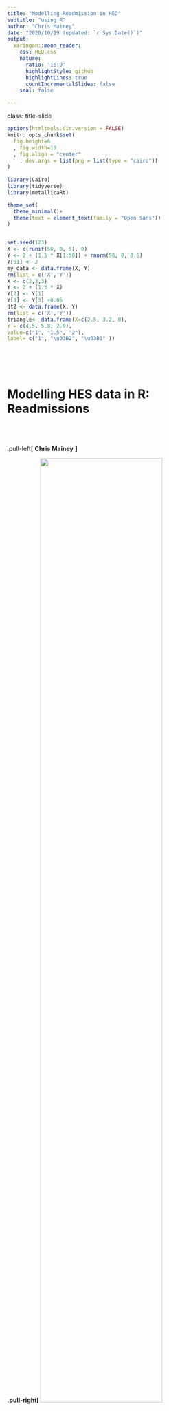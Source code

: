 ```yaml
---
title: "Modelling Readmission in HED"
subtitle: "using R"
author: "Chris Mainey"
date: "2020/10/19 (updated: `r Sys.Date()`)"
output:
  xaringan::moon_reader:
    css: HED.css
    nature:
      ratio: '16:9'
      highlightStyle: github
      highlightLines: true
      countIncrementalSlides: false
    seal: false

---
```

class: title-slide

```r
options(htmltools.dir.version = FALSE)
knitr::opts_chunk$set(
  fig.height=6
  , fig.width=10
  , fig.align = "center"
	, dev.args = list(png = list(type = "cairo"))
)
 
library(Cairo)
library(tidyverse)
library(metallicaRt)

theme_set(
  theme_minimal()+
  theme(text = element_text(family = "Open Sans"))
)


set.seed(123)
X <- c(runif(50, 0, 5), 0)
Y <- 2 + (1.5 * X[1:50]) + rnorm(50, 0, 0.5)
Y[51] <- 2
my_data <- data.frame(X, Y)
rm(list = c('X','Y'))
X <- c(2,3,3)
Y <- 2 + (1.5 * X)
Y[2] <- Y[1]
Y[3] <- Y[3] +0.05
dt2 <- data.frame(X, Y)
rm(list = c('X','Y'))
triangle<- data.frame(X=c(2.5, 3.2, 0),
Y = c(4.5, 5.8, 2.9), 
value=c("1", "1.5", "2"),
label= c("1", "\u03B2", "\u03B1" ))
```

<br><br><br>

# Modelling HES data in R: Readmissions

<br><br>

.pull-left[
__Chris Mainey__
<b><p style="font-size:26;">Senior Data Scientist<br>
University Hospitals Birmingham 
NHS FT</b></p>
<br>
<span style="font-size:26;">[chris.mainey@uhb.nhs.uk](mailto:chris.mainey@uhb.nhs.uk)</span><br>
`r icon::fa("twitter", color=rgb(148, 198, 0, maxColorValue = 255))` <a href="https://twitter.com/chrismainey?s=09" style="line-height:2;">@chrismainey</a>
]

.pull-right[
<img src= "https://chrismainey.github.io/EARL_2019_presentation/assets/HI.png" width=75% height=75%>
<br>
<img src= "https://chrismainey.github.io/EARL_2019_presentation/assets/logo.png" width=65% height=65%>
]

---

# Healthcare Evaluation Data (HED)


<a href="https://www.hed.nhs.uk">www.hed.nhs.uk </a>


.pull-left[
- Online hospital benchmarking system
- Statistical models and analysis tools
- Activity, Mortality, Re-admissions, Length-of-Stay, Market-share etc.
- Run by University Hospitals Birmingham NHS FT
- Used by ~60 NHS and other organisations
- Training and support
<br><br>
- __Using national NHS data, including HES, ONS mortality, central returns, NRLS and others__
]
.pull-right[
<br>
<img src="https://chrismainey.github.io/EARL_2019_presentation/assets/HED_system.png">
]

---

# Casemix-adjusted indicators

__Leading question:__ _How can we compare indicators like readmissions or mortality across units?_
<br>

+ Different patients at different levels of risk.

--

+ Aggregated data can also lead to different size 'bins'

--

+ Conceivable that different mixed due to factors like:
 + Age profiles
 + Elective / Non-elective balance
 + Types of services at sites
 + Seasonality

--

+ Important to understand biases associated with (and without) adjustment

---

# Performing casemix adjustment

+ Various ways, but we focus on __indirectly-standardised ratios__

--

+ Adjust all to the expected average risks

--

+ Commonly use a regression model to predict risk.

--

+ Relative risk ratio is then:

$$ \frac{\sum{events}}{\sum{risk}}$$
+ We can then predict a risk score from patient demographics and admission details.

---

## Case-study
### Relative-Risk Readmission Ratio

Readmission to any acute provider within 30-days of discharge from another. Indexed to dishcarge form the first organisation.

--

+ Major variables relate to age, sex, admission method, diagnosis, comorbid conditions.

--

+ How we parametrise these variables affects quality of model.
 + E.g. Age as continuous?  Assumes affects of age constant.
 + What if it's not? Binning or transformations?

--

+ Regression assumes all points are independent, this is not true here:
 + Patients at hospital X more like 'hospital X' patient than 'average patient'
 + Clustering

---

# Non-linear data:
What if the relationship between X and Y varies across the range?

---

```r
### Sigmoid function ### create a function to generate sigmoid pattern
sigmoid <- function(x, lower_asymptote, carrying_capacity, growth_rate, time_max) {
  return(lower_asymptote + ((carrying_capacity - lower_asymptote)/(1 + exp(-growth_rate * 
                                                                             (x - time_max)))))
}
X <- 1:100
X <- c(X, X+rnorm(X,X,2), X+rnorm(X, X, 5))
Y <- sigmoid(1:100, 1, 50, 0.2, 50) + rnorm(100, 0, 5)
Y <- c(Y, Y+rnorm(Y, Y, 3), Y+rnorm(Y, Y, 8))
dt<-data.frame(X,Y)
dt$cat<-factor(ifelse(dt$X<50, "a", ifelse(dt$X <150, "b", "c")))
dt$cat_pred<-predict(lm(dt$Y ~ dt$cat))


ggplot(dt, aes(y=Y, x=X))+
  geom_point(size=1.5, alpha=0.4)+
  theme(axis.title.y = element_text(vjust = 0.5,angle=0))

```


---

# What about nonlinear data? (2)

```r
ggplot(dt, aes(y=Y, x=X))+
  geom_point(size=1.8, alpha=0.4)+
  geom_smooth(aes(col="A"), method = "lm",  se=FALSE, size=1.3)+
  #geom_line(aes(y=cat_pred, col="B"),  size=1.3)+
  #geom_smooth(aes(col="C"), method = "lm", formula= y~poly(x, 3),  se=FALSE, size=1.3)+
  scale_color_manual(values = c("#5DDEDE", "#FAD74B" ,"#FA6767"),
                     labels= factor(x=c("A", "B", "C"), levels=c("A", "B", "C"), labels=c("Linear", "Categorical", "Polynomial"), ordered=TRUE)
                     , name="Type of fit")+
  #ggtitle("Varying approximations for non-linear relationships")+
  theme(legend.position = "bottom",
        legend.title = element_text(face="bold", size=10),
        legend.text = element_text(size=9),
        plot.title = element_text(size = 12, face="bold") )
```
---

# What about nonlinear data? (3)

```r
ggplot(dt, aes(y=Y, x=X))+
  geom_point(size=1.8, alpha=0.4)+
  #geom_smooth(aes(col="A"), method = "lm",  se=FALSE, size=1.3)+
  geom_line(aes(y=cat_pred, col="B"),  size=1.3)+
  #geom_smooth(aes(col="C"), method = "lm", formula= y~poly(x, 3),  se=FALSE, size=1.3)+
  scale_color_manual(values = c("#FAD74B" ,"#FA6767"),
                     labels= factor(x=c("B", "C"), levels=c("B", "C"), labels=c("Categorical", "Polynomial"), ordered=TRUE)
                     , name="Type of fit")+
  #ggtitle("Varying approximations for non-linear relationships")+
  theme(legend.position = "bottom",
        legend.title = element_text(face="bold", size=10),
        legend.text = element_text(size=9),
        plot.title = element_text(size = 12, face="bold") )
```
---

# What about nonlinear data? (4)

```r
ggplot(dt, aes(y=Y, x=X))+
  geom_point(size=1.8, alpha=0.4)+
  #geom_smooth(aes(col="A"), method = "lm",  se=FALSE, size=1.3)+
  #geom_line(aes(y=cat_pred, col="B"),  size=1.3)+
  geom_smooth(aes(col="C"), method = "lm", formula= y~poly(x, 3),  se=FALSE, size=1.3)+
  scale_color_manual(values = c("#FA6767"),
                     labels= factor(x=c("C"), levels=c("C"), labels=c("Polynomial"), ordered=TRUE)
                     , name="Type of fit")+
  #ggtitle("Varying approximations for non-linear relationships")+
  theme(legend.position = "bottom",
        legend.title = element_text(face="bold", size=10),
        legend.text = element_text(size=9),
        plot.title = element_text(size = 12, face="bold") )
```
---

# What about nonlinear data? (5)

```r
ggplot(dt, aes(y=Y, x=X))+
  geom_point(size=1.8, alpha=0.4)+
  geom_smooth(aes(col="A"), method = "lm",  se=FALSE, size=1.3)+
  geom_line(aes(y=cat_pred, col="B"),  size=1.3)+
  geom_smooth(aes(col="C"), method = "lm", formula= y~poly(x, 3),  se=FALSE, size=1.3)+
  scale_color_manual(values = c("#5DDEDE", "#FAD74B" ,"#FA6767"),
                     labels= factor(x=c("A", "B", "C"), levels=c("A", "B", "C"), labels=c("Linear", "Categorical", "Polynomial"), ordered=TRUE)
                     , name="Type of fit")+
  #ggtitle("Varying approximations for non-linear relationships")+
  theme(legend.position = "bottom",
        legend.title = element_text(face="bold", size=10),
        legend.text = element_text(size=9),
        plot.title = element_text(size = 12, face="bold") )
```

---
# GAMs + Splines

+ Smooth, piece-wise polynomials, like a flexible strip for drawing curves.
+ 'Knot points' between each section
+ Then ;Generalised Additive Model as regression on the sum of smoothers

```r
library(splines)
ggplot(dt, aes(y=Y, x=X))+
  geom_point(size=1.5, alpha=0.4)+
  geom_smooth(aes(col="A"), method = "lm", formula = y~ns(x,10), se=FALSE, size=1.2, show.legend = FALSE)
```


---

# GAMs in R

Prof. Simon Wood's package is de-facto standard

```r
library(mgcv)
my_gam <- gam(Y ~ s(X, bs="cr"), data=dt)
```

+ `s()` control smoothers
+ `bs="cr"` telling it to use cubic regression spline ('basis')
+ Default is 10 knots (`k=10` argument), but you can alter this
---

# Model Output:
```r
summary(my_gam)
```

---
class: middle
# Clustering
Data collected in unit/centrers, not at random in the population

---
# 'Random effects'

```r
set.seed(123)
dfc<-data.frame(
  clust=as.factor(replicate(n = 100, c("A", "B","C", "D", "E"))),
  x=rnorm(500,mean = 5, sd= 2))
  
dfc$y1<- dfc$x+ jitter(50 * dfc$x, amount = 20)
dfc$y<- dfc$y1 + jitter(as.numeric(dfc$clust))^3

library(lme4)
ri<-lmer(y~x+(1|clust), data=dfc)
fe<-lm(y~x, data=dfc)
fe2<-glm(y~x, data=dfc, family="gaussian")

library(sjPlot)
library(sjmisc)
library(sjlabelled)

res<-get_model_data(ri, type="re")[c(5,1)]
z<-data.frame(as.factor(rownames(coef(ri)[[1]])), coef(ri)[[1]], alpha= 49.88)
names(z) <- c("cluster", "rint","int","slope")
z$newint <- res$estimate + z$int
```

Lets image when have a big cloud of data points: 

```r
ggplot(dfc, aes(x=x,y=y))+
  geom_point()+
  stat_smooth(method=lm, formula = y~x, col="red")+
  ggtitle("Scatter plot of made-up example, with Y predicted by X")
```

---

# Random effects (2)

If we assume all points are independent, the previous model was fine, but...

```r
ggplot(dfc, aes(x=x,y=y))+
  geom_point(aes(col=clust))+
  stat_smooth(method=lm, formula = y~x, col="red") +
  scale_colour_viridis_d(alpha=0.8)+
  ggtitle("...what if the data are repeated measures from clusters")+
  labs(color='Cluster')
```

---

# Random effects (3)

If we assume all points are independent, the previous model was fine, but...

```r
ggplot(dfc, aes(x=x,y=y))+
  geom_point(aes(col=clust))+
  geom_abline(aes(intercept=newint, slope=slope, col=cluster), lwd=1, data=z)+
  stat_smooth(method=lm, formula = y~x, col="red") +
  scale_colour_viridis_d(alpha=0.8)+
  ggtitle("Random-intercepts for clusters")+
  labs(color='Cluster')
```

---

# Random effects (4)

So we end up with a 'random-intercept' model:

```r
library(lme4)
my_ri_model<-lmer(y~x+(1|clust), data=dfc)

summary(my_ri_model)
```


---

# ...but HES is pretty big, right?

YES!  Yes it is, so required special handling;

+ Memory efficiency and speed - `data.table` package
+ Only load section required for each model:
 + Use database (SQL Server) for what it's designed for!
 + Stratified by each HRG4 sub-chapter
 + Sparse model matrix
+ Parallelisation - `doParallel` - better on Linux, speaking of which:
+ Linux! - Set up a VM on server, RStudio Server.
+ Optimised functions, like `bam()` in `mgcv`

---

# Journey in HED

+ HED used SAS for many years to build regression models.
+ CM had PhD project funded by UHB that allowed space to learn `R`
+ CM was useless for the first 18-months!
+ Then translated 'broken' SAS models to `R`
+ Initially CM's (reasonable scripts)
+ Not sustainable: couldn't pass to other analysts, not fault tolerant, no metadata
+ Built R package - MB primarily translated scripts
+ R package building encouraged use of Git source control
+ Model management database, powered by functions in `R` package

---

# Making it happen

Didn't happen over night!

+ Organisation move slowly
+ Your enthusiasm is a good start, but it's not the end
+ Don't assume others can see the benefits
 + Technical talk is intimidating if you are not part of it!
 + Sell benefits
 + Work out timescale and costs (time, as much as financial)

